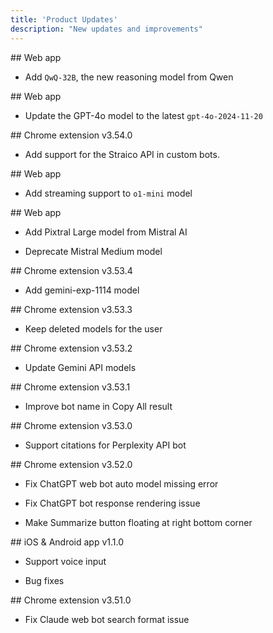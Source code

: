 ```yaml
---
title: 'Product Updates'
description: "New updates and improvements"
---
```


<Update label="November 28, 2024">
  ## Web app

  * Add `QwQ-32B`, the new reasoning model from Qwen
</Update>

<Update label="November 21, 2024">
  ## Web app

  * Update the GPT-4o model to the latest `gpt-4o-2024-11-20`
</Update>

<Update label="November 20, 2024">
  ## Chrome extension v3.54.0

  * Add support for the Straico API in custom bots.
</Update>

<Update label="November 20, 2024">
  ## Web app

  * Add streaming support to `o1-mini` model
</Update>

<Update label="November 19, 2024">
  ## Web app

  * Add Pixtral Large model from Mistral AI

  * Deprecate Mistral Medium model
</Update>

<Update label="November 17, 2024">
  ## Chrome extension v3.53.4

  * Add gemini-exp-1114 model
</Update>

<Update label="November 15, 2024">
  ## Chrome extension v3.53.3

  * Keep deleted models for the user
</Update>

<Update label="November 14, 2024">
  ## Chrome extension v3.53.2

  * Update Gemini API models
</Update>

<Update label="November 13, 2024">
  ## Chrome extension v3.53.1

  * Improve bot name in Copy All result
</Update>

<Update label="November 12, 2024">
  ## Chrome extension v3.53.0

  * Support citations for Perplexity API bot
</Update>

<Update label="November 11, 2024">
  ## Chrome extension v3.52.0

  * Fix ChatGPT web bot auto model missing error

  * Fix ChatGPT bot response rendering issue

  * Make Summarize button floating at right bottom corner
</Update>

<Update label="November 10, 2024">
  ## iOS & Android app v1.1.0

  * Support voice input

  * Bug fixes
</Update>

<Update label="November 8, 2024">
  ## Chrome extension v3.51.0

  * Fix Claude web bot search format issue
</Update>
